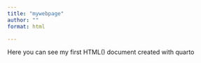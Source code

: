 ```yaml
---
title: "mywebpage"
author: ""
format: html

---
```


Here you can see my first HTML() document created with quarto 
